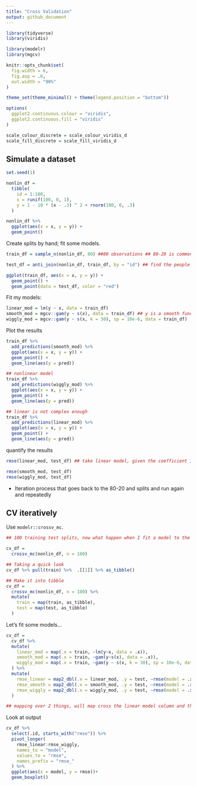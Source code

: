 ```yaml
---
title: "Cross Validation"
output: github_document
---
```


```r
library(tidyverse)
library(viridis)

library(modelr)
library(mgcv)

knitr::opts_chunk$set(
  fig.width = 6,
  fig.asp = .6,
  out.width = "90%"
)

theme_set(theme_minimal() + theme(legend.position = "bottom"))

options(
  ggplot2.continuous.colour = "viridis",
  ggplot2.continuous.fill = "viridis"
)

scale_colour_discrete = scale_colour_viridis_d
scale_fill_discrete = scale_fill_viridis_d
```


## Simulate a dataset

```r
set.seed(1)

nonlin_df = 
  tibble(
    id = 1:100,
    x = runif(100, 0, 1),
    y = 1 - 10 * (x - .3) ^ 2 + rnorm(100, 0, .3)
  )

nonlin_df %>% 
  ggplot(aes(x = x, y = y)) + 
  geom_point()

```

Create splits by hand; fit some models.

```r
train_df = sample_n(nonlin_df, 80) ##80 observations ## 80-20 is common, want enough observations in the training data set so that you can fit the model well, but also want enough data points in the testing data set so the root mean squared error is about right. 

test_df = anti_join(nonlin_df, train_df, by = "id") ## find the people who are not overlapping in the two data sets

ggplot(train_df, aes(x = x, y = y)) + 
  geom_point() +
  geom_point(data = test_df, color = "red")
```

Fit my models:

```r
linear_mod = lm(y ~ x, data = train_df)
smooth_mod = mgcv::gam(y ~ s(x), data = train_df) ## y is a smooth function of x 
wiggly_mod = mgcv::gam(y ~ s(x, k = 30), sp = 10e-6, data = train_df)
```

Plot the results 

```r
train_df %>% 
  add_predictions(smooth_mod) %>% 
  ggplot(aes(x = x, y = y)) +
  geom_point() + 
  geom_line(aes(y = pred))

## nonlinear model
train_df %>% 
  add_predictions(wiggly_mod) %>% 
  ggplot(aes(x = x, y = y)) +
  geom_point() + 
  geom_line(aes(y = pred))

## linear is not complex enough
train_df %>% 
  add_predictions(linear_mod) %>% 
  ggplot(aes(x = x, y = y)) +
  geom_point() + 
  geom_line(aes(y = pred))
```

quantify the results

```r
rmse(linear_mod, test_df) ## take linear model, given the coefficient in the linear model, will create predicted value for the testing dataset and subtract those from the observed outcome, take the difference between those and add them up

rmse(smooth_mod, test_df)
rmse(wiggly_mod, test_df)

```

* Iteration process that goes back to the 80-20 and splits and run again and repeatedly 

## CV iteratively 

Use `modelr::crossv_mc`.

```r
## 100 training test splits, now what happen when I fit a model to the training set, what is the rmse when taking the model fit of the training set and apply to the testing set. GET RMSE

cv_df = 
  crossv_mc(nonlin_df, n = 100)

## Taking a quick look
cv_df %>% pull(train) %>%  .[[1]] %>% as_tibble()

## Make it into tibble
cv_df = 
  crossv_mc(nonlin_df, n = 100) %>% 
  mutate(
    train = map(train, as_tibble),
    test = map(test, as_tibble)
  )

```


Let's fit some models...

```r
cv_df = 
  cv_df %>% 
  mutate(
    linear_mod = map(.x = train, ~lm(y~x, data = .x)),
    smooth_mod = map(.x = train, ~gam(y~s(x), data = .x)),
    wiggly_mod = map(.x = train, ~gam(y ~ s(x, k = 30), sp = 10e-6, data = .x))
  ) %>% 
  mutate(
    rmse_linear = map2_dbl(.x = linear_mod, .y = test, ~rmse(model = .x, data = .y)),
    rmse_smooth = map2_dbl(.x = smooth_mod, .y = test, ~rmse(model = .x, data = .y)),
    rmse_wiggly = map2_dbl(.x = wiggly_mod, .y = test, ~rmse(model = .x, data = .y))
  ) 

## mapping over 2 things, will map cross the linear model column and the testing dataset, get rmse from linear model and apply to the testing dataset for all sample.   
```

Look at output

```r
cv_df %>% 
  select(.id, starts_with("rmse")) %>% 
  pivot_longer(
    rmse_linear:rmse_wiggly,
    names_to = "model",
    values_to = "rmse",
    names_prefix = "rmse_"
  ) %>% 
  ggplot(aes(x = model, y = rmse))+
  geom_boxplot()

```

